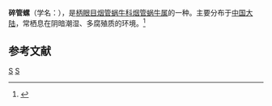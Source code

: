 {{Speciesbox 
| genus = Phaedusa
| species = elisabethae
| authority = (Moellendorff, 1881)
}}
'''碎管螺'''（学名：''{{lang|la|Phaedusa elisabethae}}''），是[[柄眼目|柄眼目]][[烟管蜗牛科|烟管蜗牛科]][[烟管蜗牛属|烟管蜗牛属]]的一种。主要分布于[[中国大陆|中国大陆]]，常栖息在阴暗潮湿、多腐殖质的环境。<ref>{{cite web|url=http://shell.sinica.edu.tw/chinese/shellbase_detail.php?science_no=6303|title=国际贝库：碎管螺|publisher=台湾贝类资料库|accessdate=2009-08-11|archive-date=2016-03-04|archive-url=https://web.archive.org/web/20160304204824/http://shell.sinica.edu.tw/chinese/shellbase_detail.php?science_no=6303|dead-url=no}}</ref>

== 参考文献 ==
{{reflist}}
{{taxonbar}}

[[Category:1881年描述的动物|S]]
[[Category:管螺属|S]]